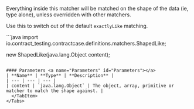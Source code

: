 
Everything inside this matcher will be matched on the shape of the data (ie, type alone), unless overridden with other matchers.

Use this to switch out
of the default `exactlyLike` matching.

<Tabs groupId="language">
  <TabItem value="java" label="Java">
```java
import io.contract_testing.contractcase.definitions.matchers.ShapedLike;

new ShapedLike(java.lang.Object content);
```

#### Parameters <a name="Parameters" id="Parameters"></a>
| **Name** | **Type** | **Description** |
| --- | --- | --- |
| content | `java.lang.Object` | The object, array, primitive or matcher to match the shape against. |
  </TabItem>
</Tabs>
